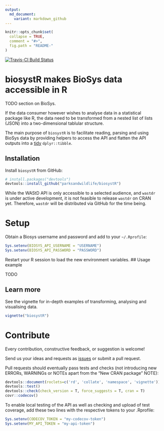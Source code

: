```yaml
---
output:
  md_document:
    variant: markdown_github
---
```


<!-- README.md is generated from README.Rmd. Please edit that file -->

```r
knitr::opts_chunk$set(
  collapse = TRUE,
  comment = "#>",
  fig.path = "README-"
)
```

[![Travis-CI Build Status](https://travis-ci.org/parksandwildlife/biosystR.png?branch=master)](https://travis-ci.org/parksandwildlife/biosystR)

# biosystR makes BioSys data accessible in R
TODO section on BioSys.

If the data consumer however wishes to analyse data in a statistical package like
R, the data need to be transformed from a nested list of lists (JSON) into a
two-dimensional tablular structure.

The main purpose of `biosystR` is to facilitate reading, parsing and using 
BioSys data by providing helpers to access the API and flatten the API outputs 
into a [tidy](http://vita.had.co.nz/papers/tidy-data.html) `dplyr::tibble`.

## Installation

Install `biosystR` from GitHub:

```r
# install.packages("devtools")
devtools::install_github("parksandwildlife/biosystR")
```

While the WAStD API is only accessible to a selected audience, and `wastdr` is
under active development, it is not feasible to release `wastdr` on CRAN yet.
Therefore, `wastdr` will be distributed via GitHub for the time being.

# Setup
Obtain a Biosys username and password and add to your `~/.Rprofile`:

```r
Sys.setenv(BIOSYS_API_USERNAME = "USERNAME")
Sys.setenv(BIOSYS_API_PASSWORD = "PASSWORD")
```

Restart your R session to load the new environment variables.
## Usage example 

TODO

## Learn more

See the vignette for in-depth examples of transforming, analysing and visualising data.

```r
vignette("biosystR")
```

# Contribute
Every contribution, constructive feedback, or suggestion is welcome! 

Send us your ideas and requests as [issues](https://github.com/parksandwildlife/biosystr/issues) 
or submit a pull request.

Pull requests should eventually pass tests and checks (not introducing new 
ERRORs, WARNINGs or NOTEs apart from the "New CRAN package" NOTE):

```r
devtools::document(roclets=c('rd', 'collate', 'namespace', 'vignette'))
devtools::test()
devtools::check(check_version = T, force_suggests = T, cran = T)
covr::codecov()
```

To enable local testing of the API as well as checking and upload of test 
coverage, add these two lines with the respective tokens to your .Rprofile:

```r
Sys.setenv(CODECOV_TOKEN = "my-codecov-token")
Sys.setenv(MY_API_TOKEN = "my-api-token")
```
